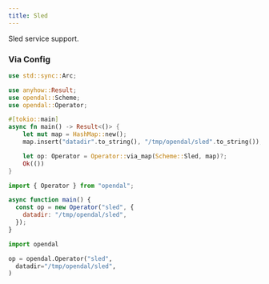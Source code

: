 ```yaml
---
title: Sled
---
```


Sled service support.


<Docs components={props.components} />


### Via Config


<Tabs>
  <TabItem value="rust" label="Rust" default>

```rust
use std::sync::Arc;

use anyhow::Result;
use opendal::Scheme;
use opendal::Operator;

#[tokio::main]
async fn main() -> Result<()> {
    let mut map = HashMap::new();
    map.insert("datadir".to_string(), "/tmp/opendal/sled".to_string());

    let op: Operator = Operator::via_map(Scheme::Sled, map)?;
    Ok(())
}
```

  </TabItem>
  <TabItem value="node.js" label="Node.js">

```javascript
import { Operator } from "opendal";

async function main() {
  const op = new Operator("sled", {
    datadir: "/tmp/opendal/sled",
  });
}
```

  </TabItem>
  <TabItem value="python" label="Python">

```python
import opendal

op = opendal.Operator("sled",
  datadir="/tmp/opendal/sled",
)
```

  </TabItem>
</Tabs>


